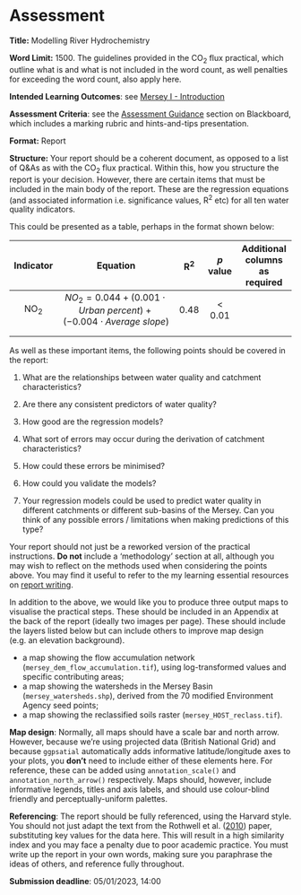 # Assessment {#Assessment}

**Title:** Modelling River Hydrochemistry 

**Word Limit:** 1500. The guidelines provided in the CO<sub>2</sub> flux practical, which outline what is and what is not included in the word count, as well penalties for exceeding the word count, also apply here. 

**Intended Learning Outcomes**: see [Mersey I - Introduction](#SecondPractical)

**Assessment Criteria**: see the [Assessment Guidance](https://online.manchester.ac.uk/webapps/blackboard/content/listContentEditable.jsp?content_id=_14414662_1&course_id=_74713_1) section on Blackboard, which includes a marking rubric and hints-and-tips presentation. 

**Format:** Report 

**Structure:** Your report should be a coherent document, as opposed to a list of Q&As as with the CO<sub>2</sub> flux practical. Within this, how you structure the report is your decision. However, there are certain items that must be included in the main body of the report. These are the regression equations (and associated information i.e. significance values, R<sup>2</sup> etc) for all ten water quality indicators. 

This could be presented as a table, perhaps in the format shown below:

|    Indicator   |                                      Equation                                     | R<sup>2</sup> | *p* value | Additional columns as required |
|:--------------:|:---------------------------------------------------------------------------------:|:-------------:|:---------:|:------------------------------:|
| NO<sub>2</sub> | $NO_2 = 0.044 + (0.001 \cdot Urban \: percent) + (-0.004 \cdot Average \: slope)$ | 0.48          | < 0.01    |                                |
|                |                                                                                   |               |           |                                |
|                |                                                                                   |               |           |                                |

As well as these important items, the following points should be covered in the report: 

1. What are the relationships between water quality and catchment characteristics? 

2. Are there any consistent predictors of water quality? 

3. How good are the regression models? 

4. What sort of errors may occur during the derivation of catchment characteristics? 

5. How could these errors be minimised?

6. How could you validate the models? 

7. Your regression models could be used to predict water quality in different catchments or different sub-basins of the Mersey. Can you think of any possible errors / limitations when making predictions of this type? 

Your report should not just be a reworked version of the practical instructions. **Do not** include a ‘methodology’ section at all, although you may wish to reflect on the methods used when considering the points above. You may find it useful to refer to the my learning essential resources on [report writing](https://www.library.manchester.ac.uk/using-the-library/students/training-and-skills-support/my-learning-essentials/online-resources/). 

In addition to the above, we would like you to produce three output maps to visualise the practical steps. These should be included in an Appendix at the back of the report (ideally two images per page). These should include the layers listed below but can include others to improve map design (e.g. an elevation background). 

- a map showing the flow accumulation network (`mersey_dem_flow_accumulation.tif`), using log-transformed values and specific contributing areas;
- a map showing the watersheds in the Mersey Basin (`mersey_watersheds.shp`), derived from the 70 modified Environment Agency seed points;
- a map showing the reclassified soils raster (`mersey_HOST_reclass.tif`).

**Map design**: Normally, all maps should have a scale bar and north arrow. However, because we're using projected data (British National Grid) and because `ggpsatial` automatically adds informative latitude/longitude axes to your plots, you **don't** need to include either of these elements here. For reference, these can be added using `annotation_scale()` and `annotation_north_arrow()` respectively. Maps should, however, include informative legends, titles and axis labels, and should use colour-blind friendly and perceptually-uniform palettes. 

**Referencing**: The report should be fully referenced, using the Harvard style. You should not just adapt the text from the Rothwell et al. ([2010](https://doi.org/10.1016/j.jhydrol.2010.10.015)) paper, substituting key values for the data here. This will result in a high similarity index and you may face a penalty due to poor academic practice. You must write up the report in your own words, making sure you paraphrase the ideas of others, and reference fully throughout. 

**Submission deadline**: 05/01/2023, 14:00



